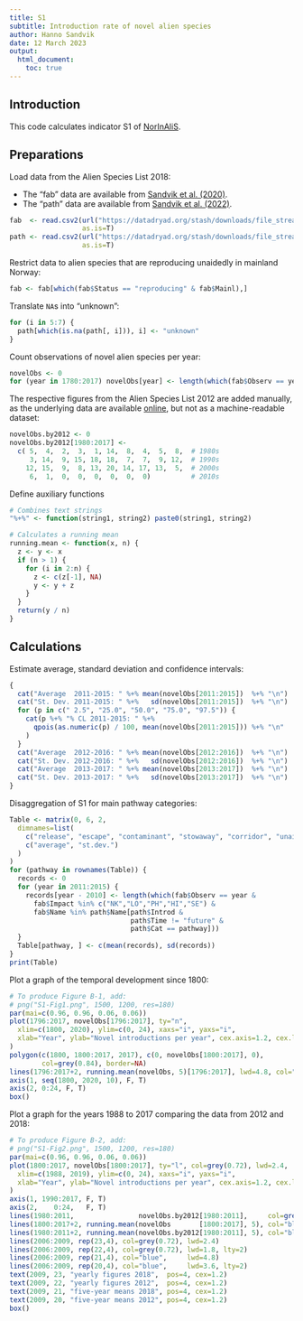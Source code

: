 ```yaml
---
title: S1
subtitle: Introduction rate of novel alien species
author: Hanno Sandvik
date: 12 March 2023
output:
  html_document:
    toc: true
---
```


## Introduction
This code calculates indicator S1 of [NorInAliS](https://github.com/HannoSandvik/NorInAliS).


## Preparations
Load data from the Alien Species List 2018:

* The "fab"  data are available from [Sandvik et al. (2020)](https://doi.org/10.5061/dryad.8sf7m0cjc).
* The "path" data are available from [Sandvik et al. (2022)](https://doi.org/10.5061/dryad.4b8gthtg7).

```r
fab  <- read.csv2(url("https://datadryad.org/stash/downloads/file_stream/359484"),
                  as.is=T)
path <- read.csv2(url("https://datadryad.org/stash/downloads/file_stream/1823673"),
                  as.is=T)
```


Restrict data to alien species that are reproducing unaidedly in mainland Norway:
```r
fab <- fab[which(fab$Status == "reproducing" & fab$Mainl),]
```


Translate `NA`s into "unknown":
```r
for (i in 5:7) {
  path[which(is.na(path[, i])), i] <- "unknown"
}
```


Count observations of novel alien species per year:
```r
novelObs <- 0
for (year in 1780:2017) novelObs[year] <- length(which(fab$Observ == year))
```


The respective figures from the Alien Species List 2012 are added manually, 
as the underlying data are available 
[online](http://databank.artsdatabanken.no/FremmedArt2012), 
but not as a machine-readable dataset:
```r
novelObs.by2012 <- 0
novelObs.by2012[1980:2017] <- 
  c( 5,  4,  2,  3,  1, 14,  8,  4,  5,  8,  # 1980s
     3, 14,  9, 15, 18, 18,  7,  7,  9, 12,  # 1990s
    12, 15,  9,  8, 13, 20, 14, 17, 13,  5,  # 2000s
     6,  1,  0,  0,  0,  0,  0,  0)          # 2010s
```


Define auxiliary functions
```r
# Combines text strings
"%+%" <- function(string1, string2) paste0(string1, string2)

# Calculates a running mean
running.mean <- function(x, n) {
  z <- y <- x
  if (n > 1) {
    for (i in 2:n) {
      z <- c(z[-1], NA)
      y <- y + z
    }
  }
  return(y / n)
}
```


## Calculations
Estimate average, standard deviation and confidence intervals:
```r
{
  cat("Average  2011-2015: " %+% mean(novelObs[2011:2015])  %+% "\n")
  cat("St. Dev. 2011-2015: " %+%   sd(novelObs[2011:2015])  %+% "\n")
  for (p in c(" 2.5", "25.0", "50.0", "75.0", "97.5")) {
    cat(p %+% "% CL 2011-2015: " %+% 
      qpois(as.numeric(p) / 100, mean(novelObs[2011:2015])) %+% "\n"
    )
  }
  cat("Average  2012-2016: " %+% mean(novelObs[2012:2016])  %+% "\n")
  cat("St. Dev. 2012-2016: " %+%   sd(novelObs[2012:2016])  %+% "\n")
  cat("Average  2013-2017: " %+% mean(novelObs[2013:2017])  %+% "\n")
  cat("St. Dev. 2013-2017: " %+%   sd(novelObs[2013:2017])  %+% "\n")
}
```


Disaggregation of S1 for main pathway categories:
```r
Table <- matrix(0, 6, 2,
  dimnames=list(
    c("release", "escape", "contaminant", "stowaway", "corridor", "unaided"),
    c("average", "st.dev.")
  )
)
for (pathway in rownames(Table)) {
  records <- 0
  for (year in 2011:2015) {
    records[year - 2010] <- length(which(fab$Observ == year &
      fab$Impact %in% c("NK","LO","PH","HI","SE") &
      fab$Name %in% path$Name[path$Introd & 
                              path$Time != "future" &
                              path$Cat == pathway]))
  }
  Table[pathway, ] <- c(mean(records), sd(records))
}
print(Table)
```


Plot a graph of the temporal development since 1800:
```r
# To produce Figure B-1, add:
# png("S1-Fig1.png", 1500, 1200, res=180)
par(mai=c(0.96, 0.96, 0.06, 0.06))
plot(1796:2017, novelObs[1796:2017], ty="n",
  xlim=c(1800, 2020), ylim=c(0, 24), xaxs="i", yaxs="i",
  xlab="Year", ylab="Novel introductions per year", cex.axis=1.2, cex.lab=1.8
)
polygon(c(1800, 1800:2017, 2017), c(0, novelObs[1800:2017], 0), 
        col=grey(0.84), border=NA)
lines(1796:2017+2, running.mean(novelObs, 5)[1796:2017], lwd=4.8, col="blue")
axis(1, seq(1800, 2020, 10), F, T)
axis(2, 0:24, F, T)
box()
```


Plot a graph for the years 1988 to 2017 comparing the data from 2012 and 2018:
```r
# To produce Figure B-2, add:
# png("S1-Fig2.png", 1500, 1200, res=180)
par(mai=c(0.96, 0.96, 0.06, 0.06))
plot(1800:2017, novelObs[1800:2017], ty="l", col=grey(0.72), lwd=2.4,
  xlim=c(1988, 2019), ylim=c(0, 24), xaxs="i", yaxs="i",
  xlab="Year", ylab="Novel introductions per year", cex.axis=1.2, cex.lab=1.8
)
axis(1, 1990:2017, F, T)
axis(2,    0:24,   F, T)
lines(1980:2011,                novelObs.by2012[1980:2011],     col=grey(0.72), lwd=1.8, lty=2)
lines(1800:2017+2, running.mean(novelObs       [1800:2017], 5), col="blue",     lwd=4.8)
lines(1980:2011+2, running.mean(novelObs.by2012[1980:2011], 5), col="blue",     lwd=3.6, lty=2)
lines(2006:2009, rep(23,4), col=grey(0.72), lwd=2.4)
lines(2006:2009, rep(22,4), col=grey(0.72), lwd=1.8, lty=2)
lines(2006:2009, rep(21,4), col="blue",     lwd=4.8)
lines(2006:2009, rep(20,4), col="blue",     lwd=3.6, lty=2)
text(2009, 23, "yearly figures 2018",  pos=4, cex=1.2)
text(2009, 22, "yearly figures 2012",  pos=4, cex=1.2)
text(2009, 21, "five-year means 2018", pos=4, cex=1.2)
text(2009, 20, "five-year means 2012", pos=4, cex=1.2)
box()
```

